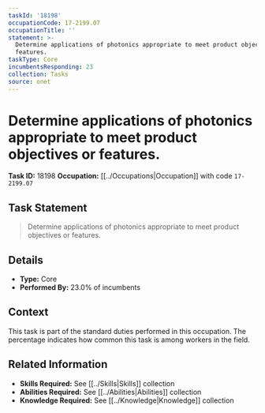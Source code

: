 ```yaml
---
taskId: '18198'
occupationCode: 17-2199.07
occupationTitle: ''
statement: >-
  Determine applications of photonics appropriate to meet product objectives or
  features.
taskType: Core
incumbentsResponding: 23
collection: Tasks
source: onet
---
```

# Determine applications of photonics appropriate to meet product objectives or features.

**Task ID:** 18198
**Occupation:** [[../Occupations|Occupation]] with code `17-2199.07`

## Task Statement

> Determine applications of photonics appropriate to meet product objectives or features.

## Details

- **Type:** Core
- **Performed By:** 23.0% of incumbents

## Context

This task is part of the standard duties performed in this occupation. The percentage indicates how common this task is among workers in the field.

## Related Information

- **Skills Required:** See [[../Skills|Skills]] collection
- **Abilities Required:** See [[../Abilities|Abilities]] collection
- **Knowledge Required:** See [[../Knowledge|Knowledge]] collection
